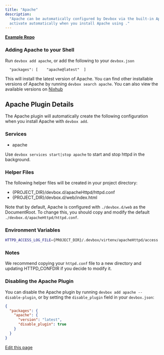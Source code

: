```yaml
---
title: "Apache"
description:
  "Apache can be automatically configured by Devbox via the built-in Apache Plugin. This plugin will
  activate automatically when you install Apache using ."
---
```


[**Example Repo**](https://github.com/jetify-com/devbox/tree/main/examples/servers/apache)

### Adding Apache to your Shell[​](#adding-apache-to-your-shell "Direct link to Adding Apache to your Shell")

Run `devbox add apache`, or add the following to your `devbox.json`

```
  "packages": [    "apache@latest"  ]
```

This will install the latest version of Apache. You can find other installable versions of Apache by
running `devbox search apache`. You can also view the available versions on
[Nixhub](https://www.nixhub.io/packages/apache)

## Apache Plugin Details[​](#apache-plugin-details "Direct link to Apache Plugin Details")

The Apache plugin will automatically create the following configuration when you install Apache with
`devbox add`.

### Services[​](#services "Direct link to Services")

- apache

Use `devbox services start|stop apache` to start and stop httpd in the background.

### Helper Files[​](#helper-files "Direct link to Helper Files")

The following helper files will be created in your project directory:

- \{PROJECT_DIR}/devbox.d/apacheHttpd/httpd.conf
- \{PROJECT_DIR}/devbox.d/web/index.html

Note that by default, Apache is configured with `./devbox.d/web` as the DocumentRoot. To change
this, you should copy and modify the default `./devbox.d/apacheHttpd/httpd.conf`.

### Environment Variables[​](#environment-variables "Direct link to Environment Variables")

```bash
HTTPD_ACCESS_LOG_FILE={PROJECT_DIR}/.devbox/virtenv/apacheHttpd/access.logHTTPD_ERROR_LOG_FILE={PROJECT_DIR}/.devbox/virtenv/apacheHttpd/error.logHTTPD_PORT=8080HTTPD_DEVBOX_CONFIG_DIR={PROJECT_DIR}HTTPD_CONFDIR={PROJECT_DIR}/devbox.d/apacheHttpd
```

### Notes[​](#notes "Direct link to Notes")

We recommend copying your `httpd.conf` file to a new directory and updating HTTPD_CONFDIR if you
decide to modify it.

### Disabling the Apache Plugin[​](#disabling-the-apache-plugin "Direct link to Disabling the Apache Plugin")

You can disable the Apache plugin by running `devbox add apache --disable-plugin`, or by setting the
`disable_plugin` field in your `devbox.json`:

```json
{
  "packages": {
    "apache": {
      "version": "latest",
      "disable_plugin": true
    }
  }
}
```

[Edit this page](https://github.com/jetify-com/devbox/tree/main/docs/app/docs/devbox_examples/servers/apache.md)
